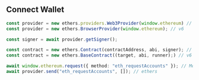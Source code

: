 ## Connect Wallet

```ts filename="Connect Wallet"
const provider = new ethers.providers.Web3Provider(window.ethereum) // v5
const provider = new ethers.BrowserProvider(window.ethereum); // v6

const signer = await provider.getSigner();

const contract = new ethers.Contract(contractAddress, abi, signer); // v5
const contract = new ethers.BaseContract((target, abi, runner);) // v6

await window.ethereum.request({ method: "eth_requestAccounts" }); // MetaMask
await provider.send("eth_requestAccounts", []); // ethers
```
